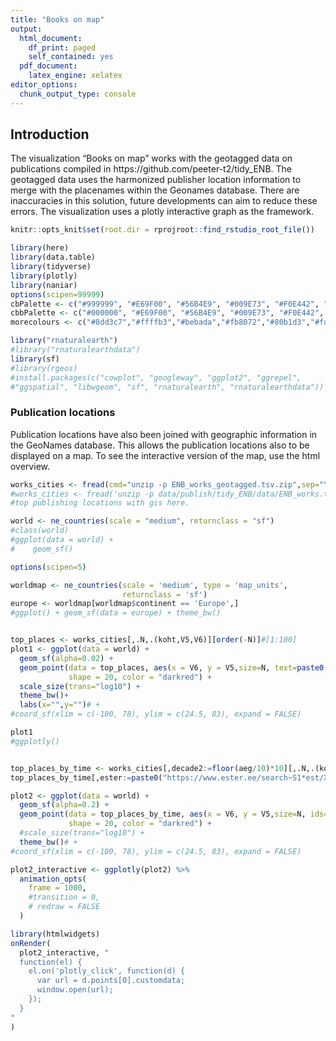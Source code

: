 ```yaml
---
title: "Books on map"
output:
  html_document:
    df_print: paged
    self_contained: yes
  pdf_document:
    latex_engine: xelatex
editor_options:
  chunk_output_type: console
---
```


## Introduction

The visualization "Books on map" works with the geotagged data on publications compiled in https://github.com/peeter-t2/tidy_ENB. The geotagged data uses the harmonized publisher location information to merge with the placenames within the Geonames database. There are inaccuracies in this solution, future developments can aim to reduce these errors. The visualization uses a plotly interactive graph as the framework.

```r
knitr::opts_knit$set(root.dir = rprojroot::find_rstudio_root_file())
```

```r
library(here)
library(data.table)
library(tidyverse)
library(plotly)
library(naniar)
options(scipen=99999)
cbPalette <- c("#999999", "#E69F00", "#56B4E9", "#009E73", "#F0E442", "#0072B2", "#D55E00", "#CC79A7")
cbbPalette <- c("#000000", "#E69F00", "#56B4E9", "#009E73", "#F0E442", "#0072B2", "#D55E00", "#CC79A7")
morecolours <- c("#8dd3c7","#ffffb3","#bebada","#fb8072","#80b1d3","#fdb462","#b3de69","#fccde5","#d9d9d9","#bc80bd","#ccebc5","#ffed6f")

library("rnaturalearth")
#library("rnaturalearthdata")
library(sf)
#library(rgeos)
#install.packages(c("cowplot", "googleway", "ggplot2", "ggrepel", 
#"ggspatial", "libwgeom", "sf", "rnaturalearth", "rnaturalearthdata"))
```


### Publication locations

Publication locations have also been joined with geographic information in the GeoNames database. This allows the publication locations also to be displayed on a map. To see the interactive version of the map, use the html overview.

```r
works_cities <- fread(cmd="unzip -p ENB_works_geotagged.tsv.zip",sep="\t")
#works_cities <- fread('unzip -p data/publish/tidy_ENB/data/ENB_works.tsv.zip',sep="\t")
#top publishing locations with gis here.

world <- ne_countries(scale = "medium", returnclass = "sf")
#class(world)
#ggplot(data = world) +
#    geom_sf()

options(scipen=5)

worldmap <- ne_countries(scale = 'medium', type = 'map_units',
                         returnclass = 'sf')
europe <- worldmap[worldmap$continent == 'Europe',]
#ggplot() + geom_sf(data = europe) + theme_bw()


top_places <- works_cities[,.N,.(koht,V5,V6)][order(-N)]#[1:100]
plot1 <- ggplot(data = world) +
  geom_sf(alpha=0.02) +
  geom_point(data = top_places, aes(x = V6, y = V5,size=N, text=paste0(koht, " (n = ", N, ")")),  
             shape = 20, color = "darkred") +
  scale_size(trans="log10") +
  theme_bw()+
  labs(x="",y="")# +
#coord_sf(xlim = c(-100, 78), ylim = c(24.5, 83), expand = FALSE)

plot1
#ggplotly()


top_places_by_time <- works_cities[,decade2:=floor(aeg/10)*10][,.N,.(koht,V5,V6,decade2)][!is.na(decade2)][decade2<2020]#[order(-N)]#[1:100]
top_places_by_time[,ester:=paste0("https://www.ester.ee/search~S1*est/X?SEARCH=u:(",koht,")&searchscope=1&Da=",decade2,"&Db=",decade2+9,"&m=a")] #&l=est saaks teha eestikeelseks aga siis poleks ka päris see sama siin.

plot2 <- ggplot(data = world) +
  geom_sf(alpha=0.2) +
  geom_point(data = top_places_by_time, aes(x = V6, y = V5,size=N, ids= koht, text=paste0(koht, " (n = ", N, ")"),frame=decade2,customdata=ester),  
             shape = 20, color = "darkred") +
  #scale_size(trans="log10") +
  theme_bw()# +
#coord_sf(xlim = c(-100, 78), ylim = c(24.5, 83), expand = FALSE)

plot2_interactive <- ggplotly(plot2) %>% 
  animation_opts(
    frame = 1000, 
    #transition = 0, 
    # redraw = FALSE
  )

library(htmlwidgets)
onRender(
  plot2_interactive, "
  function(el) {
    el.on('plotly_click', function(d) {
      var url = d.points[0].customdata;
      window.open(url);
    });
  }
"
)

```


